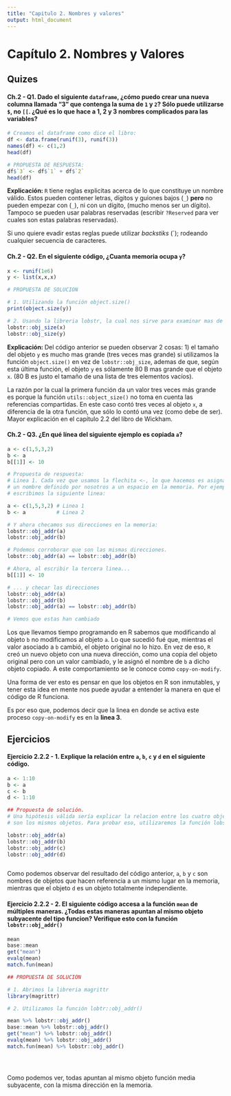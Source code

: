```yaml
---
title: "Capitulo 2. Nombres y valores"
output: html_document
---
```


# Capítulo 2. Nombres y Valores

## Quizes 

#### **Ch.2 - Q1. Dado el siguiente `dataframe`, ¿cómo puedo crear una nueva columna llamada "3" que contenga la suma de `1` y `2`? Sólo puede utilizarse `$`, no `[[`. ¿Qué es lo que hace a 1, 2 y 3 nombres complicados para las variables?**

```r
# Creamos el dataframe como dice el libro:
df <- data.frame(runif(3), runif(3))
names(df) <- c(1,2)
head(df)

# PROPUESTA DE RESPUESTA:
df$`3` <- df$`1` + df$`2`
head(df)
```

**Explicación: ** `R` tiene reglas explicitas acerca de lo que constituye un nombre válido. Estos pueden contener letras, dígitos y guiones bajos (`_`) **pero** no pueden empezar con (`_`), ni con un dígito, (mucho menos ser un dígito). Tampoco se pueden usar palabras reservadas (escribir `?Reserved` para ver cuales son estas palabras reservadas).

Si uno quiere evadir estas reglas puede utilizar *backstiks* (`); rodeando cualquier secuencia de caracteres. 

#### **Ch.2 - Q2. En el siguiente código, ¿Cuanta memoria ocupa `y`?**

```r
x <- runif(1e6)
y <- list(x,x,x)

# PROPUESTA DE SOLUCION

# 1. Utilizando la función object.size()
print(object.size(y))

# 2. Usando la libreria lobstr, la cual nos sirve para examinar mas de cerca la representación interna de los objetos de R
lobstr::obj_size(x)
lobstr::obj_size(y)

```

**Explicación: ** Del código anterior se pueden observar 2 cosas: 1) el tamaño del objeto `y` es mucho mas grande (tres veces mas grande) si utilizamos la función `object.size()` en vez de `lobstr::obj_size`, ademas de que, según esta última función, el objeto `y` es sólamente 80 B mas grande que el objeto `x`. (80 B es justo el tamaño de una lista de tres elementos vacíos).

La razón por la cual la primera función da un valor tres veces más grande es porque la función `utils::object_size()` no toma en cuenta las referencias compartidas. En este caso contó tres veces al objeto `x`, a diferencia de la otra función, que sólo lo contó una vez (como debe de ser).
Mayor explicación en el capítulo 2.2 del libro de Wickham.

#### **Ch.2 - Q3. ¿En qué línea del siguiente ejemplo es copiada `a`? **
```r
a <- c(1,5,3,2)
b <- a
b[[1]] <- 10

# Propuesta de respuesta: 
# Linea 1. Cada vez que usamos la flechita <-, lo que hacemos es asignarle 
# un nombre definido por nosotros a un espacio en la memoria. Por ejemplo, si 
# escribimos la siguiente linea: 

a <- c(1,5,3,2) # Linea 1
b <- a          # Linea 2

# Y ahora checamos sus direcciones en la memoria:
lobstr::obj_addr(a)
lobstr::obj_addr(b)

# Podemos corroborar que son las mismas direcciones. 
lobstr::obj_addr(a) == lobstr::obj_addr(b)

# Ahora, al escribir la tercera linea...
b[[1]] <- 10

# ... y checar las direcciones
lobstr::obj_addr(a)
lobstr::obj_addr(b)
lobstr::obj_addr(a) == lobstr::obj_addr(b)

# Vemos que estas han cambiado

```

Los que llevamos tiempo programando en R sabemos que modificando al objeto `b` no modificamos al objeto `a`. Lo que sucedió fué que, mientras el valor asociado a `b` cambió, el objeto original no lo hizo. En vez de eso, `R` creó un nuevo objeto con una nueva dirección, como una copia del objeto original pero con un valor cambiado, y le asignó el nombre de `b` a dicho objeto copiado. A este comportamiento se le conoce como `copy-on-modify`. 

Una forma de ver esto es pensar en que los objetos en R son inmutables, y tener esta idea en mente nos puede ayudar a entender la manera en que el código de R funciona. 

Es por eso que, podemos decir que la linea en donde se activa este proceso `copy-on-modify` es en la **linea 3**.

## Ejercicios

#### **Ejercicio 2.2.2 - 1. Explique la relación entre `a`, `b`, `c` y `d` en el siguiente código. **

```r
a <- 1:10
b <- a
c <- b
d <- 1:10

## Propuesta de solución. 
# Una hipótesis válida sería explicar la relacion entre los cuatro objetos diciendo que
# son los mismos objetos. Para probar eso, utilizaremos la función lobstr::obj_addr

lobstr::obj_addr(a)
lobstr::obj_addr(b)
lobstr::obj_addr(c)
lobstr::obj_addr(d)



```
Como podemos observar del resultado del código anterior, `a`, `b` y `c` son nombres de objetos que hacen referencia a un mismo lugar en la memoria, mientras que el objeto `d` es un objeto totalmente independiente.

#### **Ejercicio 2.2.2 - 2. El siguiente código accesa a la función `mean` de múltiples maneras. ¿Todas estas maneras apuntan al mismo objeto subyacente del tipo funcion? Verifique esto con la función `lobstr::obj_addr()`**

```r
mean
base::mean
get("mean")
evalq(mean)
match.fun(mean)

```

```r
## PROPUESTA DE SOLUCIÓN

# 1. Abrimos la libreria magrittr
library(magrittr)

# 2. Utilizamos la función lobtr::obj_addr()  

mean %>% lobstr::obj_addr()
base::mean %>% lobstr::obj_addr()
get("mean") %>% lobstr::obj_addr()
evalq(mean) %>% lobstr::obj_addr()
match.fun(mean) %>% lobstr::obj_addr()





```

Como podemos ver, todas apuntan al mismo objeto función media subyacente, con la misma dirección en la memoria.


